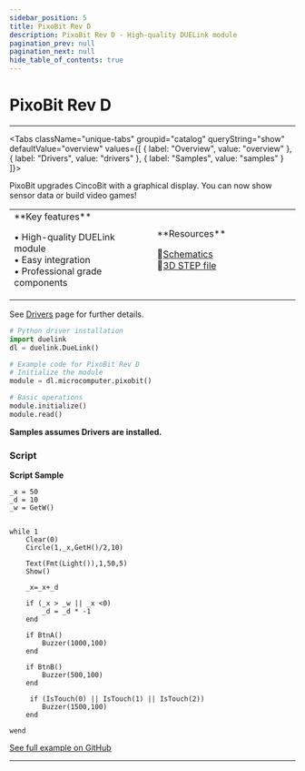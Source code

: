```yaml
---
sidebar_position: 5
title: PixoBit Rev D
description: PixoBit Rev D - High-quality DUELink module
pagination_prev: null
pagination_next: null
hide_table_of_contents: true
---
```



# PixoBit Rev D

<ImageSection 
  product="mcpixobit-d"
  tagline="micro:bit Form Factor with 128x64 OLED 0.96"
/>

---

<Tabs className="unique-tabs" groupid="catalog" queryString="show" defaultValue="overview"
  values={[
    {
        label: "Overview",
        value: "overview"
    },
    {
        label: "Drivers",
        value: "drivers"
    },
    {
        label: "Samples",
        value: "samples"
    }
]}>

<TabItem value="overview">

PixoBit upgrades CincoBit with a graphical display. You can now show sensor data or build video games!

<table><td width='50%'>
**Key features**

• High-quality DUELink module<br/>
• Easy integration<br/>
• Professional grade components<br/>

</td><td width='50%'>
**Resources**
 
📄[Schematics](/sch/gdl-mcpixobit-d.pdf)<br/>
🔩[3D STEP file](/3d/gdl-mcpixobit-d.step)<br/>
</td></table>

</TabItem>

<TabItem value="drivers">

See [Drivers](../../engine/drivers) page for further details.

```python
# Python driver installation
import duelink
dl = duelink.DueLink()

# Example code for PixoBit Rev D
# Initialize the module
module = dl.microcomputer.pixobit()

# Basic operations
module.initialize()
module.read()
```

</TabItem>

<TabItem value="samples">

**Samples assumes Drivers are installed.**

### Script

**Script Sample**

```basic
_x = 50
_d = 10
_w = GetW()


while 1
    Clear(0)
    Circle(1,_x,GetH()/2,10)
    
    Text(Fmt(Light()),1,50,5)
    Show()
    
    _x=_x+_d
 
    if (_x > _w || _x <0)
        _d = _d * -1    
    end
    
    if BtnA()
        Buzzer(1000,100)
    end
    
    if BtnB()
        Buzzer(500,100)
    end
    
     if (IsTouch(0) || IsTouch(1) || IsTouch(2))
        Buzzer(1500,100)
    end
    
wend
```

[See full example on GitHub](https://github.com/ghi-electronics/duelink-website/tree/main/static/code/samples)

</TabItem>

</Tabs>

---

<OrderSection
    product="DUELink PixoBit D"
    partnumber="GDL-MCPIXOBIT-D"
    price="$19.99"
/>
